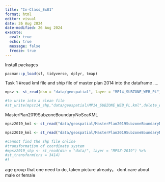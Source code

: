 ```yaml
---
title: "In-Class_Ex01"
format: html
editor: visual
date: 26 Aug 2024
date-modified: 26 Aug 2024 
execute: 
  eval: true
  echo: true
  message: false
  freeze: true
---
```


Install packages

```r
pacman::p_load(sf, tidyverse, dplyr, tmap)
```

Task 1 #read kml file and ship file of master plan 2014 into the dataframe ....

```r
mpsz <- st_read(dsn = "data/geospatial", layer = "MP14_SUBZONE_WEB_PL")
```

```r
#to write into a clean file
#st_write(mpsz14_shp,"data/geospatial/MP14_SUBZONE_WEB_PL.kml",delete_dsn=TRUE)
```

MasterPlan2019SubzoneBoundaryNoSeaKML

```r
mpsz2019_kml <- st_read("data/geospatial/MasterPlan2019SubzoneBoundaryNoSeaKML.kml")
```

```r
mpsz2019_kml <- st_read("data/geospatial/MasterPlan2019SubzoneBoundaryNoSeaKML.kml")

```
```r
#cannot find the shp file online
#transformation of coordinate system
#mpsz2019_shp <- st_read(dsn = "data/", layer = "MPSZ-2019") %>%
#st_transform(crs = 3414)
#)
```

age group that one need to do, taken picture already， dont care about male or female
